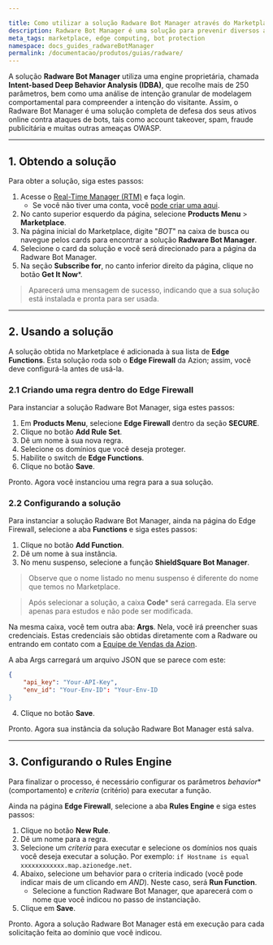 ```yaml
---

title: Como utilizar a solução Radware Bot Manager através do Marketplace da Azion
description: Radware Bot Manager é uma solução para prevenir diversos ataques online.
meta_tags: marketplace, edge computing, bot protection
namespace: docs_guides_radwareBotManager
permalink: /documentacao/produtos/guias/radware/
---
```


A solução **Radware Bot Manager** utiliza uma engine proprietária, chamada **Intent-based Deep Behavior Analysis (IDBA)**, que recolhe mais de 250 parâmetros, bem como uma análise de intenção granular de modelagem comportamental para compreender a intenção do visitante. Assim, o Radware Bot Manager é uma solução completa de defesa dos seus ativos online contra ataques de bots, tais como account takeover, spam, fraude publicitária e muitas outras ameaças OWASP.

---

## 1. Obtendo a solução

Para obter a solução, siga estes passos:

1. Acesse o [Real-Time Manager (RTM)](https://manager.azion.com/) e faça login.
    - Se você não tiver uma conta, você [pode criar uma aqui](https://manager.azion.com/signup/).
2. No canto superior esquerdo da página, selecione **Products Menu** > **Marketplace**.
3. Na página inicial do Marketplace, digite "*BOT*" na caixa de busca ou navegue pelos cards para encontrar a solução **Radware Bot Manager**.
4. Selecione o card da solução e você será direcionado para a página da Radware Bot Manager.
5. Na seção **Subscribe for**, no canto inferior direito da página, clique no botão **Get It Now***.

> Aparecerá uma mensagem de sucesso, indicando que a sua solução está instalada e pronta para ser usada.

---

## 2. Usando a solução

A solução obtida no Marketplace é adicionada à sua lista de **Edge Functions**. Esta solução roda sob o **Edge Firewall** da Azion; assim, você deve configurá-la antes de usá-la.

### 2.1 Criando uma regra dentro do Edge Firewall

Para instanciar a solução Radware Bot Manager, siga estes passos:

1. Em **Products Menu**, selecione **Edge Firewall** dentro da seção **SECURE**.
2. Clique no botão **Add Rule Set**.
3. Dê um nome à sua nova regra.
4. Selecione os domínios que você deseja proteger.
5. Habilite o switch de **Edge Functions**.
6. Clique no botão **Save**.

Pronto. Agora você instanciou uma regra para a sua solução.

### 2.2 Configurando a solução

Para instanciar a solução Radware Bot Manager, ainda na página do Edge Firewall, selecione a aba **Functions** e siga estes passos:

1. Clique no botão **Add Function**.
2. Dê um nome à sua instância.
3. No menu suspenso, selecione a função **ShieldSquare Bot Manager**.

> Observe que o nome listado no menu suspenso é diferente do nome que temos no Marketplace.

> Após selecionar a solução, a caixa **Code*** será carregada. Ela serve apenas para estudos e não pode ser modificada.

Na mesma caixa, você tem outra aba: **Args**. Nela, você irá preencher suas credenciais. Estas credenciais são obtidas diretamente com a Radware ou entrando em contato com a [Equipe de Vendas da Azion](https://www.azion.com/pt-br/contate-vendas/).

A aba Args carregará um arquivo JSON que se parece com este:

```json
{
    "api_key": "Your-API-Key",
    "env_id": "Your-Env-ID": "Your-Env-ID
}
```

4. Clique no botão **Save**.

Pronto. Agora sua instância da solução Radware Bot Manager está salva.

---

## 3. Configurando o Rules Engine

Para finalizar o processo, é necessário configurar os parâmetros *behavior** (comportamento) e *criteria* (critério) para executar a função.

Ainda na página **Edge Firewall**, selecione a aba **Rules Engine** e siga estes passos:

1. Clique no botão **New Rule**.
2. Dê um nome para a regra.
3. Selecione um *criteria* para executar e selecione os domínios nos quais você deseja executar a solução. Por exemplo: `if Hostname is equal xxxxxxxxxxxx.map.azionedge.net`.
4. Abaixo, selecione um behavior para o criteria indicado (você pode indicar mais de um clicando em *AND*). Neste caso, será **Run Function**.
    - Selecione a function Radware Bot Manager, que aparecerá com o nome que você indicou no passo de instanciação.
5. Clique em **Save**.

Pronto. Agora a solução Radware Bot Manager está em execução para cada solicitação feita ao domínio que você indicou.


